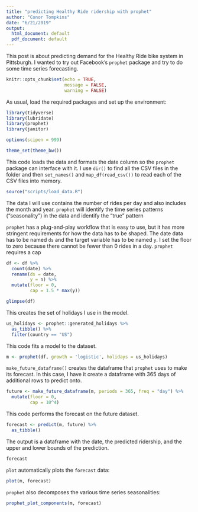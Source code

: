 ```yaml
---
title: "predicting Healthy Ride ridership with prophet"
author: "Conor Tompkins"
date: "6/21/2019"
output:
  html_document: default
  pdf_document: default
---
```


This post is about predicting demand for the Healthy Ride bike system in Pittsburgh. I wanted to try out Facebook's `prophet` package and try to do some time series forecasting.

```r
knitr::opts_chunk$set(echo = TRUE,
                      message = FALSE,
                      warning = FALSE)
```

As usual, load the required packages and set up the environment:
```r
library(tidyverse)
library(lubridate)
library(prophet)
library(janitor)

options(scipen = 999)

theme_set(theme_bw())
```

This code loads the data and formats the date column so the `prophet` package can interface with it. I use `dir()` to find all the CSV files in  the folder and then `set_names()` and `map_df(read_csv())` to read each of the CSV files into memory.
```r
source("scripts/load_data.R")
```

The data I will use contains the number of rides per day and also includes the month and year. `prophet` will identify the time series patterns ("seasonality") in the data and identify the "true" pattern

`prophet` has a plug-and-play workflow that is easy to use, but it has more stringent requirements for how the data has to be shaped. The date data has to be named `ds` and the target variable has to be named `y`. I set the floor to zero because there cannot be fewer than 0 rides in a day. `prophet` requires a cap
```r
df <- df %>% 
  count(date) %>% 
  rename(ds = date,
         y = n) %>% 
  mutate(floor = 0,
         cap = 1.5 * max(y))
```

```r
glimpse(df)
```

This creates the set of holidays I use in the model.
```r
us_holidays <- prophet::generated_holidays %>% 
  as_tibble() %>% 
  filter(country == "US")
```

This code fits a model to the dataset.
```r
m <- prophet(df, growth = 'logistic', holidays = us_holidays)
```

`make_future_dataframe()` creates the dataframe that `prophet` uses to make its forecast. In this case, I have it create a dataframe with 365 days of additional rows to predict onto.
```r
future <- make_future_dataframe(m, periods = 365, freq = "day") %>% 
  mutate(floor = 0,
         cap = 10^4)
```

This code performs the forecast on the future dataset.
```r
forecast <- predict(m, future) %>% 
  as_tibble()
```

The output is a dataframe with the date, the predicted ridership, and the upper and lower bounds of the prediction.
```r
forecast
```

`plot` automatically plots the `forecast` data:
```r
plot(m, forecast)
```

`prophet` also decomposes the various time series seasonalities:
```r
prophet_plot_components(m, forecast)
```